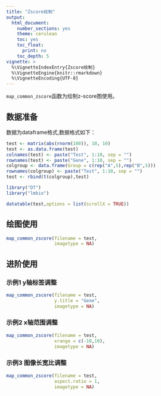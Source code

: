 ```yaml
---
title: "Zscore绘制"
output:
  html_document: 
    number_sections: yes
    theme: cerulean
    toc: yes
    toc_float:
      print: no
    toc_depth: 5
vignette: >
  %\VignetteIndexEntry{Zscore绘制}
  %\VignetteEngine{knitr::rmarkdown}
  %\VignetteEncoding{UTF-8}
---
```


`map_common_zscore`函数为绘制z-score图使用。

## 数据准备

数据为dataframe格式,数据格式如下：

```r
test <- matrix(abs(rnorm(100)), 10, 10)
test <- as.data.frame(test)
colnames(test) <- paste("Test", 1:10, sep = "")
rownames(test) <- paste("Gene", 1:10, sep = "")
colgroup <- data.frame(Group = c(rep("A",5),rep("B",5)))
rownames(colgroup) <- paste("Test", 1:10, sep = "")
test <- rbind(t(colgroup),test)
```

```r
library("DT")
library("lmbio")
```

```r
datatable(test,options = list(scrollX = TRUE))
```

## 绘图使用

```r
map_common_zscore(filename = test,
                  imagetype = NA)
```

## 进阶使用

### 示例1 y轴标签调整

```r
map_common_zscore(filename = test,
                  y.title = "Gene",
                  imagetype = NA)
```

### 示例2 x轴范围调整

```r
map_common_zscore(filename = test,
                  xrange = c(-10,10),
                  imagetype = NA)
```

### 示例3 图像长宽比调整

```r
map_common_zscore(filename = test,
                  aspect.ratio = 1,
                  imagetype = NA)
```
<div class="tocify-extend-page" data-unique="tocify-extend-page" style="height: 0;"></div>